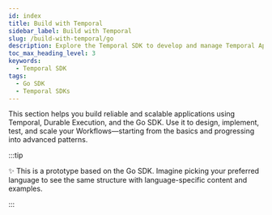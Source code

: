 ```yaml
---
id: index
title: Build with Temporal
sidebar_label: Build with Temporal
slug: /build-with-temporal/go
description: Explore the Temporal SDK to develop and manage Temporal Applications, test, debug, version, and more.
toc_max_heading_level: 3
keywords:
  - Temporal SDK
tags:
  - Go SDK
  - Temporal SDKs
---
```


This section helps you build reliable and scalable applications using Temporal, Durable Execution, and the Go SDK.
Use it to design, implement, test, and scale your Workflows—starting from the basics and progressing into advanced patterns.

<!--
- Create your [core application structure](/build-with-temporal/go/core-application)
- [Run code in a Workflow](/build-with-temporal/go/workflows)
- [Handle process disruptions](/build-with-temporal/go/error-handling) by implementing Retry Policies and error handling.
- [Interact with running Workflow executions](/build-with-temporal/go/message-passing) to check status and send updates.
- [Test your application](/build-with-temporal/go/testing) so it's strong before you deploy.
- [Level up your application] by adding observability, versioning, and advanced behaviors.
-->

:::tip

✨ This is a prototype based on the Go SDK.
Imagine picking your preferred language to see the same structure with language-specific content and examples.

:::
